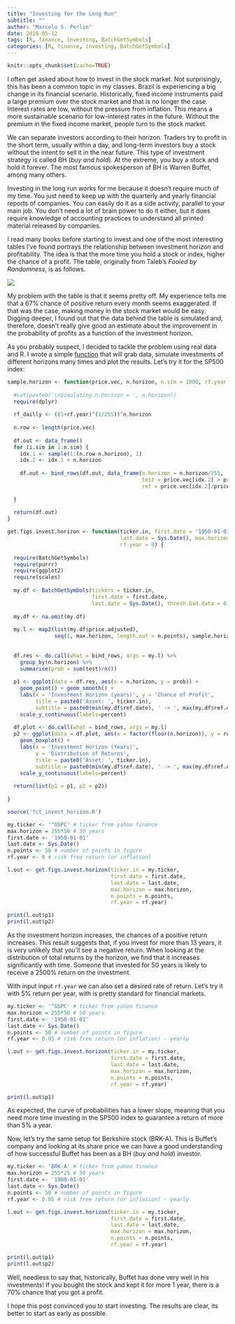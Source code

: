 ```yaml
---
title: "Investing for the Long Run"
subtitle: ""
author: "Marcelo S. Perlin"
date: 2018-05-12
tags: [R, finance, investing, BatchGetSymbols]
categories: [R, finance, investing, BatchGetSymbols]
---
```


```r
knitr::opts_chunk$set(cache=TRUE)
```


I often get asked about how to invest in the stock market. Not surprisingly, this has been a common topic in my classes. Brazil is experiencing a big change in its financial scenario. Historically, fixed income instruments paid a large premium over the stock market and that is no longer the case. Interest rates are low, without the pressure from inflation. This means a more sustainable scenario for low-interest rates in the future. Without the premium in the fixed income market, people turn to the stock market.

We can separate investors according to their horizon. Traders try to profit in the short term, usually within a day, and long-term investors buy a stock without the intent to sell it in the near future. This type of investment strategy is called BH (_buy and hold_). At the extreme, you buy a stock and hold it forever. The most famous spokesperson of BH is Warren Buffet, among many others. 

Investing in the long run works for me because it doesn't require much of my time. You just need to keep up with the quarterly and yearly financial reports of companies. You can easily do it as a side activity, parallel to your main job. You don't need a lot of brain power to do it either, but it does require knowledge of accounting practices to understand all printed material released by companies. 

I read many books before starting to invest and one of the most interesting tables I've found portrays the relationship between investment horizon and profitability. The idea is that the more time you hold a stock or index, higher the chance of a profit. The table, originally from Taleb's _Fooled by Randomness_, is as follows. 

![](https://imgur.com/a/d5VnMaF)

My problem with the table is that it seems pretty off. My experience tells me that a 67% chance of positive return every month seems exaggerated. If that was the case, making money in the stock market would be easy. Digging deeper, I found out that the data behind the table is simulated and, therefore, doesn't really give good an estimate about the improvement in the probability of profits as a function of the investment horizon. 

As you probably suspect, I decided to tackle the problem using real data and R. I wrote a simple [function](/content/others/fct_invest_horizon.R) that will grab data, simulate investments of different horizons many times and plot the results. Let's try it for the SP500 index:

```r
sample.horizon <- function(price.vec, n.horizon, n.sim = 1000, rf.year = 0.0) {
  
  #cat(paste0('\nSimulating n.horizon = ', n.horizon))
  require(dplyr)
  
  rf_dailly <- ((1+rf.year)^(1/255))^n.horizon
  
  n.row <- length(price.vec)
  
  df.out <- data_frame()
  for (i.sim in 1:n.sim) {
    idx.1 <- sample(1:(n.row-n.horizon), 1)
    idx.2 <- idx.1 + n.horizon
    
    df.out <- bind_rows(df.out, data_frame(n.horizon = n.horizon/255,
                                           test = price.vec[idx.2] > price.vec[idx.1]*rf_dailly,
                                           ret = price.vec[idx.2]/price.vec[idx.1] -1))
    
  }
  
  return(df.out)
}

get.figs.invest.horizon <- function(ticker.in, first.date = '1950-01-01', 
                                    last.date = Sys.Date(), max.horizon = 10, n.points = 25, 
                                    rf.year = 0) {
  
  require(BatchGetSymbols)
  require(purrr)
  require(ggplot2)
  require(scales)
  
  my.df <- BatchGetSymbols(tickers = ticker.in, 
                           first.date = first.date, 
                           last.date = Sys.Date(), thresh.bad.data = 0.1)[[2]]
  
  my.df <- na.omit(my.df)
  
  my.l <- map2(list(my.df$price.adjusted), 
               seq(1, max.horizon, length.out = n.points), sample.horizon, rf.year = rf.year)
  
  
  df.res <- do.call(what = bind_rows, args = my.l) %>%
    group_by(n.horizon) %>%
    summarise(prob = sum(test)/n())
  
  p1 <- ggplot(data = df.res, aes(x = n.horizon, y = prob)) +
    geom_point() + geom_smooth() + 
    labs(x = 'Investment Horizon (years)', y = 'Chance of Profit', 
         title = paste0('Asset: ', ticker.in),
         subtitle = paste0(min(my.df$ref.date), ' -> ', max(my.df$ref.date)) ) + 
    scale_y_continuous(labels=percent)
  
  df.plot <- do.call(what = bind_rows, args = my.l)
  p2 <- ggplot(data = df.plot, aes(x = factor(floor(n.horizon)), y = ret)) +
    geom_boxplot() + 
    labs(x = 'Investment Horizon (Years)', 
         y = 'Distribution of Returns', 
         title = paste0('Asset: ', ticker.in),
         subtitle = paste0(min(my.df$ref.date), ' -> ', max(my.df$ref.date)) ) + 
    scale_y_continuous(labels=percent)
  
  return(list(p1 = p1, p2 = p2))
  
}

```


```r
source('fct_invest_horizon.R')

my.ticker <- '^GSPC' # ticker from yahoo finance
max.horizon = 255*50 # 50 years
first.date <- '1950-01-01' 
last.date <- Sys.Date()
n.points <- 50 # number of points in figure 
rf.year <- 0 # risk free return (or inflation)

l.out <- get.figs.invest.horizon(ticker.in = my.ticker, 
                                 first.date = first.date, 
                                 last.date = last.date,
                                 max.horizon = max.horizon, 
                                 n.points = n.points, 
                                 rf.year = rf.year)

print(l.out$p1)
print(l.out$p2)
```

As the investment horizon increases, the chances of a positive return increases. This result suggests that, if you invest for more than 13 years, it is very unlikely that you'll see a negative return. When looking at the distribution of total returns by the horizon, we find that it increases significantly with time. Someone that invested for 50 years is likely to receive a 2500% return on the investment. 

With input input `rf.year` we can also set a desired rate of return. Let's try it with 5%  return per year, with is pretty standard for financial markets.

```r
my.ticker <- '^GSPC' # ticker from yahoo finance
max.horizon = 255*50 # 50 years
first.date <- '1950-01-01' 
last.date <- Sys.Date()
n.points <- 50 # number of points in figure 
rf.year <- 0.05 # risk free return (or inflation) - yearly

l.out <- get.figs.invest.horizon(ticker.in = my.ticker, 
                                 first.date = first.date, 
                                 last.date = last.date,
                                 max.horizon = max.horizon, 
                                 n.points = n.points, 
                                 rf.year = rf.year)

print(l.out$p1)

```

As expected, the curve of probabilities has a lower slope, meaning that you need more time investing in the SP500 index to guarantee a return of more than 5% a year.

Now, let's try the same setup for Berkshire stock (BRK-A). This is Buffet's company and looking at its share price we can have a good understanding of how successful Buffet has been as a BH (_buy and hold_) investor.

```r
my.ticker <- 'BRK-A' # ticker from yahoo finance
max.horizon = 255*25 # 50 years
first.date <- '1980-01-01' 
last.date <- Sys.Date()
n.points <- 50 # number of points in figure 
rf.year <- 0.05 # risk free return (or inflation) - yearly

l.out <- get.figs.invest.horizon(ticker.in = my.ticker, 
                                 first.date = first.date, 
                                 last.date = last.date,
                                 max.horizon = max.horizon, 
                                 n.points = n.points, 
                                 rf.year = rf.year)

print(l.out$p1)
print(l.out$p2)

```

Well, needless to say that, historically, Buffet has done very well in his investments! If you bought the stock and kept it for more 1 year, there is a 70% chance that you got a profit.

I hope this post convinced you to start investing. The results are clear, its better to start as early as possible.
